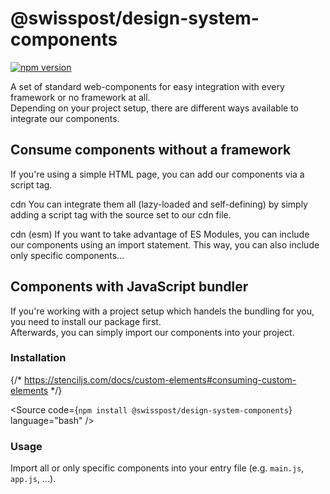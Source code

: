 
<Meta of={GettingStartedStories} />

# @swisspost/design-system-components

[![npm version](https://badge.fury.io/js/@swisspost%2Fdesign-system-components.svg)](https://badge.fury.io/js/@swisspost%2Fdesign-system-components)

A set of standard web-components for easy integration with every framework or no framework at all.<br/>
Depending on your project setup, there are different ways available to integrate our components.

## Consume components without a framework

If you're using a simple HTML page, you can add our components via a script tag.

<PostTabs>
  <PostTabHeader slot="tabs" panel="cdn-all">cdn</PostTabHeader>
  <PostTabPanel name="cdn-all">
    You can integrate them all (lazy-loaded and self-defining) by simply adding a script tag with the source set to our cdn file.
    <Source code={SampleCdnAll} language="html" />
  </PostTabPanel>

  <PostTabHeader slot="tabs" panel="cdn-esm-all">cdn (esm)</PostTabHeader>
  <PostTabPanel name="cdn-esm-all">
    If you want to take advantage of ES Modules, you can include our components using an import
    statement.
    <Source code={SampleCdnEsmAll} language="html" />
    This way, you can also include only specific components...
    <Source code={SampleCdnEsmSpecific} language="html" />
  </PostTabPanel>

</PostTabs>

## Components with JavaScript bundler

If you're working with a project setup which handels the bundling for you, you need to install our package first.<br/>
Afterwards, you can simply import our components into your project.

### Installation

{/* https://stenciljs.com/docs/custom-elements#consuming-custom-elements */}

<Source code={`npm install @swisspost/design-system-components`} language="bash" />

### Usage

Import all or only specific components into your entry file (e.g. `main.js`, `app.js`, ...).

<Source code={SampleJsAll} language="javascript" />
<Source code={SampleJsSpecific} language="javascript" />
